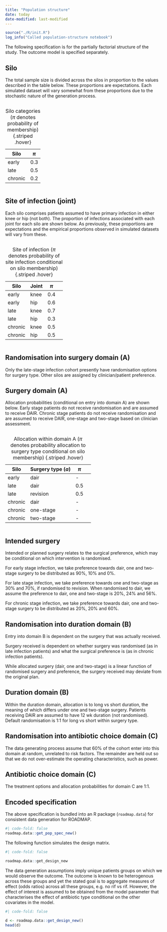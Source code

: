 ```yaml
---
title: "Population structure"
date: today
date-modified: last-modified
---
```


```r
source("./R/init.R")
log_info("Called population-structure notebook")
```

The following specification is for the partially factorial structure of the study.
The outcome model is specified separately.


## Silo

The total sample size is divided across the silos in proportion to the values described in the table below.
These proportions are expectations. 
Each simulated dataset will vary somewhat from these proportions due to the stochastic nature of the generation process.

::: {.column width="50%"}

| Silo |  $\pi$ |
|------|-----|
| early |  0.3 |
| late  |   0.5 |
| chronic | 0.2 |

: Silo categories ($\pi$ denotes probability of membership) {.striped .hover}
:::


## Site of infection (joint)

Each silo comprises patients assumed to have primary infection in either knee or hip (not both).
The proportion of infections associated with each joint for each silo are shown below.
As previously, these proportions are expectations and the empirical proportions observed in simulated datasets will vary from these.

::: {.column width="70%"}

Silo | Joint |  $\pi$ |
-----|-----|----|----|
early | knee |  0.4 | 
early |hip |  0.6 | 
late |knee |  0.7 | 
late |hip |  0.3 | 
chronic |knee | 0.5 | 
chronic |hip |  0.5 | 

: Site of infection ($\pi$ denotes probability of site infection conditional on silo membership) {.striped .hover}
:::

## Randomisation into surgery domain (A)

Only the late-stage infection cohort presently have randomisation options for surgery type.
Other silos are assigned by clinician/patient preference.

## Surgery domain (A)

Allocation probabilities (conditional on entry into domain A) are shown below.
Early stage patients do not receive randomisation and are assumed to receive DAIR.
Chronic stage patients do not receive randomisation and are assumed to receive DAIR, one-stage and two-stage based on clinician assessment.

::: {.column width="70%"}

Silo | Surgery type ($a$) |  $\pi$ |
-----|-----|----|----|
early | dair |     - | 
late | dair |     0.5 | 
late |revision |  0.5 | 
chronic |dair |  - | 
chronic | one-stage | - | 
chronic |two-stage |  - | 

: Allocation within domain A ($\pi$ denotes probability allocation to surgery type conditional on silo membership) {.striped .hover}
:::

## Intended surgery

Intended or planned surgery relates to the surgical preference, which may be conditional on which intervention is randomised.

For early stage infection, we take preference towards dair, one and two-stage surgery to be distributed as 90%, 10% and 0%.

For late stage infection, we take preference towards one and two-stage as 30% and 70%, if randomised to revision.
When randomised to dair, we assume the preference to dair, one and two-stage is 20%, 24% and 56%.

For chronic stage infection, we take preference towards dair, one and two-stage surgery to be distributed as 20%, 20% and 60%.

## Randomisation into duration domain (B)

Entry into domain B is dependent on the surgery that was actually received.

Surgery received is dependent on whether surgery was randomised (as in late infection patients) and what the surgical preference is (as in chronic infection patients).

While allocated surgery (dair, one and two-stage) is a linear function of randomised surgery and preference, the surgery received may deviate from the original plan.


## Duration domain (B)

Within the duration domain, allocation is to long vs short duration, the meaning of which differs under one and two-stage surgery.
Patients receiving DAIR are assumed to have 12 wk duration (not randomised).
Default randomisation is 1:1 for long vs short within surgery type.


## Randomisation into antibiotic choice domain (C)

The data generating process assume that 60% of the cohort enter into this domain at random, unrelated to risk factors.
The remainder are held out so that we do not over-estimate the operating characteristics, such as power.
 

## Antibiotic choice domain (C)

The treatment options and allocation probabilities for domain C are 1:1.


## Encoded specification

The above specification is bundled into an R package (`roadmap.data`) for consistent data generation for ROADMAP.

```r
#| code-fold: false
roadmap.data::get_pop_spec_new()
```

The following function simulates the design matrix.

```r
#| code-fold: false

roadmap.data::get_design_new
```

The data generation assumptions imply unique patients groups on which we would observe the outcome.
The outcome is known to be heterogenous across these groups and yet the stated goal is to aggregate measures of effect (odds ratios) across all these groups, e.g. no rif vs rif.
However, the effect of interest is assumed to be obtained from the model parameter that characterises the effect of antibiotic type conditional on the other covariates in the model.

```r
#| code-fold: false

d <- roadmap.data::get_design_new()
head(d)
```

